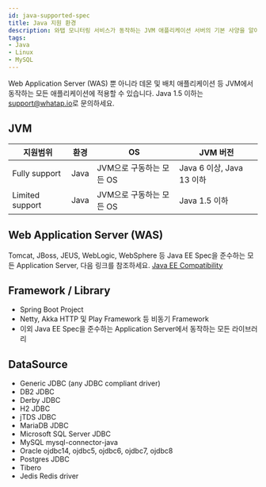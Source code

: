 ```yaml
---
id: java-supported-spec
title: Java 지원 환경
description: 와탭 모니터링 서비스가 동작하는 JVM 애플리케이션 서버의 기본 사양을 알아보세요.
tags:
- Java
- Linux
- MySQL
---
```



Web Application Server (WAS) 뿐 아니라 데몬 및 배치 애플리케이션 등 JVM에서 동작하는 모든 애플리케이션에 적용할 수 있습니다. Java 1.5 이하는 <support@whatap.io>로 문의하세요.

## JVM

|지원범위|환경|OS|JVM 버전|
|---|---|---|---|
|Fully support|Java|JVM으로 구동하는 모든 OS|Java 6 이상, Java 13 이하|
|Limited support|Java|JVM으로 구동하는 모든 OS|Java 1.5 이하|

## Web Application Server (WAS)

Tomcat, JBoss, JEUS, WebLogic, WebSphere 등 Java EE Spec을 준수하는 모든 Application Server, 다음 링크를 참조하세요. [Java EE Compatibility](https://www.oracle.com/technetwork/java/javaee/overview/compatibility-jsp-136984.html)

## Framework / Library

- Spring Boot Project
- Netty, Akka HTTP 및 Play Framework 등 비동기 Framework
- 이외 Java EE Spec을 준수하는 Application Server에서 동작하는 모든 라이브러리

## DataSource

- Generic JDBC (any JDBC compliant driver)
- DB2 JDBC
- Derby JDBC
- H2 JDBC
- jTDS JDBC
- MariaDB JDBC
- Microsoft SQL Server JDBC
- MySQL mysql-connector-java
- Oracle ojdbc14, ojdbc5, ojdbc6, ojdbc7, ojdbc8
- Postgres JDBC
- Tibero
- Jedis Redis driver